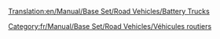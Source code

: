 [[Translation:en/Manual/Base Set/Road Vehicles/Battery Trucks]]

{{fr/Manual/Base Set/Road Vehicles/Vehicule routier|nom      = Camion de batteries MightyMover
  |img      = en/Manual/Base Set/Road Vehicles/MightyMover Battery.gif
  |prix     = 4 797£ (9 594$)
  |vitesse  = 48 km/h (30 mph)
  |annualite= 421£ (842$)
  |design   = 1936
  |vie      = 15
  |capacite = 17 [[fr/Manual/Base Set/Cargos/Batterie|batteries]]
}}

{{fr/Manual/Base Set/Road Vehicles/Vehicule routier|nom      = Camion de batteries Powernaught
  |img      = en/Manual/Base Set/Road Vehicles/Powernaught Battery.gif
  |prix     = 6 027£ (12 054$)
  |vitesse  = 88 km/h (55 mph)
  |annualite= 787£ (1 574$)
  |design   = 1975
  |vie      = 15
  |capacite = 19 [[fr/Manual/Base Set/Cargos/Batterie|batteries]]
}}

{{fr/Manual/Base Set/Road Vehicles/Vehicule routier|nom      = Camion de batteries Wizzowow
  |img      = en/Manual/Base Set/Road Vehicles/Wizzow Battery.gif
  |prix     = 6 437£ (12 874$)
  |vitesse  = 112 km/h (70 mph)
  |annualite= 1 125£ (2 640$)
  |design   = 2018
  |vie      = 15
  |capacite = 22 [[fr/Manual/Base Set/Cargos/Batterie|batteries]]
}}
[[Category:fr/Manual/Base Set/Road Vehicles/Véhicules routiers]]